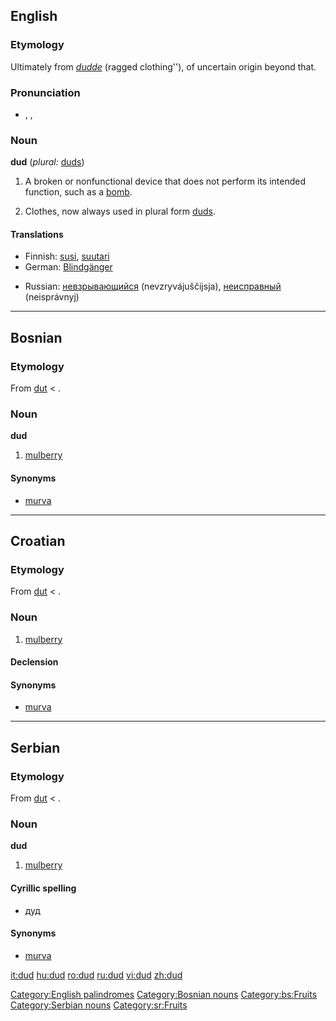 ==English==

===Etymology===
Ultimately from ''[[dudde]]'' (ragged clothing''), of uncertain origin beyond that.

===Pronunciation===
* {{enPR|dŭd}}, {{IPA|/dʌd/}}, {{SAMPA|/dVd/}}
*: {{rhymes|ʌd}}

===Noun===
'''dud''' (''plural:'' [[duds]])

# A broken or nonfunctional device that does not perform its intended function, such as a [[bomb]].
# {{obsolete}} Clothes, now always used in plural form [[duds]].

====Translations====
{{trans-top|a broken or nonfunctional device that does not perform its intended function}}
* Finnish: [[susi]], [[suutari]]
* German: [[Blindgänger]] {{m}}
{{trans-mid}}
* Russian: [[невзрывающийся]] (nevzryvájuščijsja), [[неисправный]] (neisprávnyj)
{{trans-bottom}}

{{trans-top|''(obsolete)'' clothes, now always used in plural form (duds)}}
{{trans-mid}}
{{trans-bottom}}

[[Category:English palindromes]]

----

==Bosnian==

===Etymology===
From {{etyl|tr|bs}} [[dut]] < {{etyl|fa|bs}} {{fa-Arab|[[توت]]}}.

===Noun===
'''dud''' {{m}}

# [[mulberry]]

====Synonyms====
* [[murva]]

[[Category:Bosnian nouns]]
[[Category:bs:Fruits]]

----

==Croatian==

===Etymology===
From {{etyl|tr|hr}} [[dut]] < {{etyl|fa|hr}} {{fa-Arab|[[توت]]}}.

===Noun===
{{hr-noun|g=m|dudovi}}

# [[mulberry]]

====Declension====
{{hr-decl-noun
|dud|dudovi
|duda|dudova
|dudu|dudovima
|dud|dudove
|dude|dudovi
|dudu|dudovima
|dudom|dudovima
}}

====Synonyms====
* [[murva]]

----

==Serbian==

===Etymology===
From {{etyl|tr|sr}} [[dut]] < {{etyl|fa|sr}} {{fa-Arab|[[توت]]}}.

===Noun===
'''dud''' {{m}}

# [[mulberry]]

====Cyrillic spelling====
* [[дуд#Serbian|дуд]]

====Synonyms====
* [[murva]]

[[Category:Serbian nouns]]
[[Category:sr:Fruits]]

[[it:dud]]
[[hu:dud]]
[[ro:dud]]
[[ru:dud]]
[[vi:dud]]
[[zh:dud]]